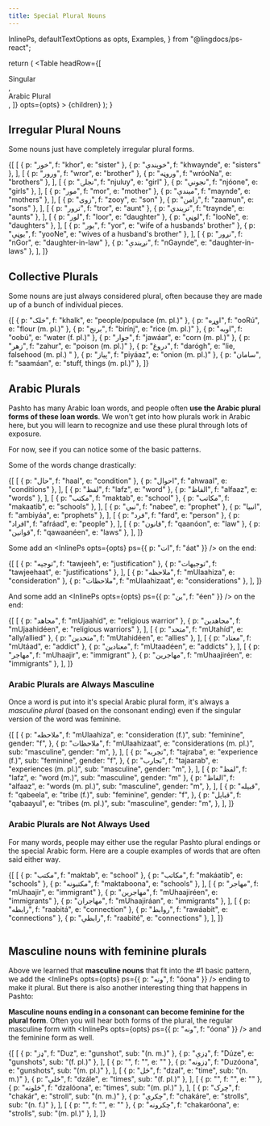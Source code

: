 ```yaml
---
title: Special Plural Nouns
---
```


  InlinePs,
  defaultTextOptions as opts,
  Examples,
} from "@lingdocs/ps-react";

  return (
    <Table
      headRow={[
        <div>
          <div>Singular</div>
        </div>,
        <div>
          <div>Arabic Plural</div>
        </div>,
      ]}
      opts={opts}
    >
      {children}
    </Table>
  );
}

<VideoPlayer src="https://www.youtube.com/watch?v=fCaQqyFCRTE" />

## Irregular Plural Nouns

Some nouns just have completely irregular plural forms.

<PluralTable>
  {[
    [
      { p: "خور", f: "khor", e: "sister" },
      { p: "خویندې", f: "khwaynde", e: "sisters" },
    ],
    [
      { p: "ورور", f: "wror", e: "brother" },
      { p: "وروڼه", f: "wróoNa", e: "brothers" },
    ],
    [
      { p: "نجلۍ", f: "njuluy", e: "girl" },
      { p: "نجونې", f: "njóone", e: "girls" },
    ],
    [
      { p: "مور", f: "mor", e: "mother" },
      { p: "میندې", f: "maynde", e: "mothers" },
    ],
    [
      { p: "زوی", f: "zooy", e: "son" },
      { p: "زامن", f: "zaamun", e: "sons" },
    ],
    [
      { p: "ترور", f: "tror", e: "aunt" },
      { p: "تریندې", f: "traynde", e: "aunts" },
    ],
    [
      { p: "لور", f: "loor", e: "daughter" },
      { p: "لوڼې", f: "looNe", e: "daughters" },
    ],
    [
      { p: "یور", f: "yor", e: "wife of a husbands' brother" },
      { p: "یوڼې", f: "yooNe", e: "wives of a husband's brother" },
    ],
    [
      { p: "نږور", f: "nGor", e: "daughter-in-law" },
      { p: "نږیندې", f: "nGaynde", e: "daughter-in-laws" },
    ],
  ]}
</PluralTable>

## Collective Plurals

Some nouns are just always considered plural, often because they are made up of a bunch of individual pieces.

<Examples opts={opts}>
  {[
    { p: "خلک", f: "khalk", e: "people/populace (m. pl.)" },
    { p: "اوړه", f: "ooRú", e: "flour (m. pl.)" },
    { p: "برنج", f: "birínj", e: "rice (m. pl.)" },
    { p: "اوبه", f: "oobú", e: "water (f. pl.)" },
    { p: "جوار", f: "jawáar", e: "corn (m. pl.)" },
    { p: "زهر", f: "zahur", e: "poison (m. pl.)" },
    { p: "دروغ", f: "darógh", e: "lie, falsehood (m. pl.) " },
    { p: "پیاز", f: "piyáaz", e: "onion (m. pl.)" },
    { p: "سامان", f: "saamáan", e: "stuff, things (m. pl.)" },
  ]}
</Examples>

## Arabic Plurals

Pashto has many Arabic loan words, and people often **use the Arabic plural forms of these loan words**. We won't get into how plurals work in Arabic here, but you will learn to recognize and use these plural through lots of exposure.

For now, see if you can notice some of the basic patterns.

Some of the words change drastically:

<ArabicPluralTable>
  {[
    [
      { p: "حال", f: "haal", e: "condition" },
      { p: "احوال", f: "ahwaal", e: "conditions" },
    ],
    [
      { p: "لفظ", f: "lafz", e: "word" },
      { p: "الفاظ", f: "alfaaz", e: "words" },
    ],
    [
      { p: "مکتب", f: "maktab", e: "school" },
      { p: "مکاتب", f: "makaatib", e: "schools" },
    ],
    [
      { p: "نبي", f: "nabee", e: "prophet" },
      { p: "انبیا", f: "ambiyáa", e: "prophets" },
    ],
    [
      { p: "فرد", f: "fard", e: "person" },
      { p: "افراد", f: "afráad", e: "people" },
    ],
    [
      { p: "قانون", f: "qaanóon", e: "law" },
      { p: "قوانین", f: "qawaanéen", e: "laws" },
    ],
  ]}
</ArabicPluralTable>

Some add an <InlinePs opts={opts} ps={{ p: "ات", f: "áat" }} /> on the end:

<ArabicPluralTable>
  {[
    [
      { p: "توجیه", f: "tawjeeh", e: "justification" },
      { p: "توجیهات", f: "tawjeehaat", e: "justifications" },
    ],
    [
      { p: "ملاحظه", f: "mUlaahiza", e: "consideration" },
      { p: "ملاحظات", f: "mUlaahizaat", e: "considerations" },
    ],
  ]}
</ArabicPluralTable>

And some add an <InlinePs opts={opts} ps={{ p: "ین", f: "éen" }} /> on the end:

<ArabicPluralTable>
  {[
    [
      { p: "مجاهد", f: "mUjaahíd", e: "religious warrior" },
      { p: "مجاهدین", f: "mUjaahidéen", e: "religious warriors" },
    ],
    [
      { p: "متحد", f: "mUtahíd", e: "ally/allied" },
      { p: "متحدین", f: "mUtahidéen", e: "allies" },
    ],
    [
      { p: "معتاد", f: "mUtáad", e: "addict" },
      { p: "معتادین", f: "mUtaadéen", e: "addicts" },
    ],
    [
      { p: "مهاجر", f: "mUhaajir", e: "immigrant" },
      { p: "مهاجرین", f: "mUhaajiréen", e: "immigrants" },
    ],
  ]}
</ArabicPluralTable>

### Arabic Plurals are Always Masculine

Once a word is put into it's special Arabic plural form, it's always a _masculine plural_ (based on the consonant ending) even if the singular version of the word was feminine.

<ArabicPluralTable>
  {[
    [
      {
        p: "ملاحظه",
        f: "mUlaahiza",
        e: "consideration (f.)",
        sub: "feminine",
        gender: "f",
      },
      {
        p: "ملاحظات",
        f: "mUlaahizaat",
        e: "considerations (m. pl.)",
        sub: "masculine",
        gender: "m",
      },
    ],
    [
      {
        p: "تجربه",
        f: "tajraba",
        e: "experience (f.)",
        sub: "feminine",
        gender: "f",
      },
      {
        p: "تجارب",
        f: "tajaarab",
        e: "experiences (m. pl.)",
        sub: "masculine",
        gender: "m",
      },
    ],
    [
      { p: "لفظ", f: "lafz", e: "word (m.)", sub: "masculine", gender: "m" },
      {
        p: "الفاظ",
        f: "alfaaz",
        e: "words (m. pl.)",
        sub: "masculine",
        gender: "m",
      },
    ],
    [
      {
        p: "قبیله",
        f: "qabeela",
        e: "tribe (f.)",
        sub: "feminine",
        gender: "f",
      },
      {
        p: "قبایل",
        f: "qabaayul",
        e: "tribes (m. pl.)",
        sub: "masculine",
        gender: "m",
      },
    ],
  ]}
</ArabicPluralTable>

### Arabic Plurals are Not Always Used

For many words, people may either use the regular Pashto plural endings or the special Arabic form. Here are a couple examples of words that are often said either way.

<Table opts={opts} headRow={["Singular", "Arabic Plural", "Pashto Plural"]}>
  {[
    [
      { p: "مکتب", f: "maktab", e: "school" },
      { p: "مکاتب", f: "makáatib", e: "schools" },
      { p: "مکتبونه", f: "maktaboona", e: "schools" },
    ],
    [
      { p: "مهاجر", f: "mUhaajir", e: "immigrant" },
      { p: "مهاجرین", f: "mUhaajiréen", e: "immigrants" },
      { p: "مهاجران", f: "mUhaajiráan", e: "immigrants" },
    ],
    [
      { p: "رابطه", f: "raabitá", e: "connection" },
      { p: "روابط", f: "rawáabit", e: "connections" },
      { p: "رابطې", f: "raabité", e: "connections" },
    ],
  ]}
</Table>

## Masculine nouns with feminine plurals

Above we learned that **masculine nouns** that fit into the <Link to="/nouns/nouns-unisex/#1-basic">#1 basic pattern</Link>, we add the <InlinePs opts={opts} ps={{ p: "ونه", f: "óona" }} /> ending to make it plural. But there is also another interesting thing that happens in Pashto:

**Masculine nouns ending in a consonant can become feminine for the plural form**. Often you will hear both forms of the plural, the regular masculine form with <InlinePs opts={opts} ps={{ p: "ونه", f: "óona" }} /> and the feminine form as well.

<PluralTable>
  {[
    [
      { p: "ډز", f: "Duz", e: "gunshot", sub: "(n. m.)" },
      { p: "ډزې", f: "Dúze", e: "gunshots", sub: "(f. pl.)" },
    ],
    [
      { p: "", f: "", e: "" },
      { p: "ډزونه", f: "Duzóona", e: "gunshots", sub: "(m. pl.)" },
    ],
    [
      { p: "ځل", f: "dzal", e: "time", sub: "(n. m.)" },
      { p: "ځلې", f: "dzále", e: "times", sub: "(f. pl.)" },
    ],
    [
      { p: "", f: "", e: "" },
      { p: "ځلونه", f: "dzalóona", e: "times", sub: "(m. pl.)" },
    ],
    [
      { p: "چرک", f: "chakár", e: "stroll", sub: "(n. m.)" },
      { p: "چکرې", f: "chakáre", e: "strolls", sub: "(n. f.)" },
    ],
    [
      { p: "", f: "", e: "" },
      { p: "چکرونه", f: "chakaróona", e: "strolls", sub: "(m. pl.)" },
    ],
  ]}
</PluralTable>
